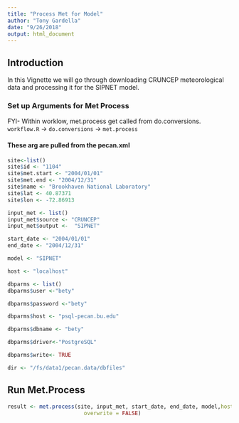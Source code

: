 ```yaml
---
title: "Process Met for Model"
author: "Tony Gardella"
date: "9/26/2018"
output: html_document
---
```


## Introduction

In this Vignette we will go through downloading CRUNCEP meteorological data and processing it for the SIPNET model.


### Set up Arguments for Met Process
FYI- Within worklow, met.process get called from do.conversions. `workflow.R` -> `do.conversions` -> `met.process` 

#### These arg are pulled from the pecan.xml

```r
site<-list()
site$id <- "1104"
site$met.start <- "2004/01/01"
site$met.end <- "2004/12/31"
site$name <- "Brookhaven National Laboratory"
site$lat <- 40.87371
site$lon <- -72.86913
```

```r
input_met <- list()
input_met$source <- "CRUNCEP"
input_met$output <-  "SIPNET"
```

```r
start_date <- "2004/01/01"
end_date <- "2004/12/31"
```

```r
model <- "SIPNET"
```

```r
host <- "localhost"
```

```r
dbparms <- list()
dbparms$user <-"bety"

dbparms$password <-"bety"

dbparms$host <- "psql-pecan.bu.edu"

dbparms$dbname <- "bety"

dbparms$driver<-"PostgreSQL"

dbparms$write<- TRUE
```

```r
dir <- "/fs/data1/pecan.data/dbfiles"
```


## Run Met.Process

```r
result <- met.process(site, input_met, start_date, end_date, model,host = "localhost", dbparms, dir, browndog = NULL, spin=NULL,
                        overwrite = FALSE) 
```

